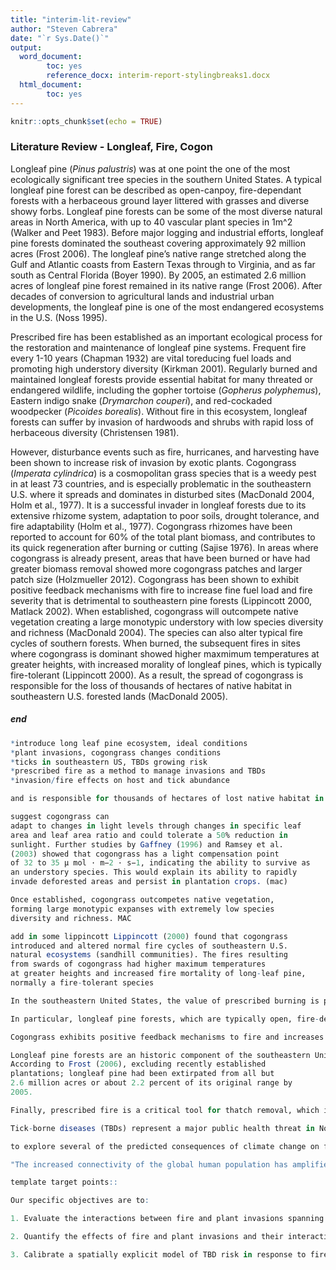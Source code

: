 ```yaml
---
title: "interim-lit-review"
author: "Steven Cabrera"
date: "`r Sys.Date()`"
output: 
  word_document:
        toc: yes
        reference_docx: interim-report-stylingbreaks1.docx
  html_document:
        toc: yes
---
```


```r
knitr::opts_chunk$set(echo = TRUE)
```

### Literature Review - Longleaf, Fire, Cogon

Longleaf pine (*Pinus palustris*) was at one point the one of the most ecologically significant tree species in the southern United States. A typical longleaf pine forest can be described as open-canpoy, fire-dependant forests with a herbaceous ground layer littered with grasses and diverse showy forbs. Longleaf pine forests can be some of the most diverse natural areas in North America, with up to 40 vascular plant species in 1m^2 (Walker and Peet 1983). Before major logging and industrial efforts, longleaf pine forests dominated the southeast covering approximately 92 million acres (Frost 2006). The longleaf pine's native range stretched along the Gulf and Atlantic coasts from Eastern Texas through to Virginia, and as far south as Central Florida (Boyer 1990). By 2005, an estimated 2.6 million acres of longleaf pine forest remained in its native range (Frost 2006). After decades of conversion  to agricultural lands and industrial urban developments, the longleaf pine is one of the most endangered ecosystems in the U.S. (Noss 1995). 

Prescribed fire has been established as an important ecological process for the restoration and maintenance of longleaf pine systems. Frequent fire every 1-10 years (Chapman 1932) are vital toreducing fuel loads and promoting high understory diversity (Kirkman 2001). Regularly burned and maintained longleaf forests provide essential habitat for many threated or endangered wildlife, including the gopher tortoise (*Gopherus polyphemus*), Eastern indigo snake (*Drymarchon couperi*), and red-cockaded woodpecker (*Picoides borealis*). Without fire in this ecosystem, longleaf forests can suffer by invasion of hardwoods and shrubs with rapid loss of herbaceous diversity (Christensen 1981).

However, disturbance events such as fire, hurricanes, and harvesting have been shown to increase risk of invasion by exotic plants. Cogongrass (*Imperata cylindrica*) is a cosmopolitan grass species that is a weedy pest in at least 73 countries, and is especially problematic in the southeastern U.S. where it spreads and dominates in disturbed sites (MacDonald 2004, Holm et al., 1977). It is a successful invader in longleaf forests due to its extensive rhizome system, adaptation to poor soils, drought tolerance, and fire adaptability (Holm et al., 1977). Cogongrass rhizomes have been reported to account for 60% of the total plant biomass, and contributes to its quick regeneration after burning or cutting (Sajise 1976). In areas where cogongrass is already present, areas that have been burned or have had greater biomass removal showed more cogongrass patches and larger patch size (Holzmueller 2012). Cogongrass has been shown to exhibit positive feedback mechanisms with fire to increase fine fuel load and fire severity that is detrimental to southeastern pine forests (Lippincott 2000, Matlack 2002). When established, cogongrass will outcompete native vegetation creating a large monotypic understory with low species diversity and richness (MacDonald 2004). The species can also alter typical fire cycles of southern forests. When burned, the subsequent fires in sites where cogongrass is dominant showed higher maxmimum temperatures at greater heights, with increased morality of longleaf pines, which is typically  fire-tolerant (Lippincott 2000). As a result, the spread of cogongrass is responsible for the loss of thousands of hectares of native habitat in southeastern U.S. forested lands (MacDonald 2005). 

##### end


```r


*introduce long leaf pine ecosystem, ideal conditions
*plant invasions, cogongrass changes conditions
*ticks in southeastern US, TBDs growing risk
*prescribed fire as a method to manage invasions and TBDs
*invasion/fire effects on host and tick abundance

and is responsible for thousands of hectares of lost native habitat in the southeastern U.S. (Gregory E. MacDonald bio mang ecol)

suggest cogongrass can
adapt to changes in light levels through changes in specific leaf
area and leaf area ratio and could tolerate a 50% reduction in
sunlight. Further studies by Gaffney (1996) and Ramsey et al.
(2003) showed that cogongrass has a light compensation point
of 32 to 35 µ mol · m−2 · s−1, indicating the ability to survive as
an understory species. This would explain its ability to rapidly
invade deforested areas and persist in plantation crops. (mac)

Once established, cogongrass outcompetes native vegetation,
forming large monotypic expanses with extremely low species
diversity and richness. MAC

add in some lippincott Lippincott (2000) found that cogongrass
introduced and altered normal fire cycles of southeastern U.S.
natural ecosystems (sandhill communities). The fires resulting
from swards of cogongrass had higher maximum temperatures
at greater heights and increased fire mortality of long-leaf pine,
normally a fire-tolerant species

In the southeastern United States, the value of prescribed burning is particularly apparent where forests are dominated by fire-adapted or fire–dependent tree species, such as longleaf pines (Pinus palustris). Specifically, burns reduce fuel load and cause regeneration and diversification of the understory of forests [11], [13]–[16]. In addition, the immediate regeneration of understory vegetation after a burn and the long-term density and diversity of understory vegetation within regularly burned habitat provides resources for many wildlife species including the endangered or threatened gopher tortoise (Gopherus polyphemus), Eastern indigo snake (Drymarchon couperi), and red-cockaded woodpecker (Picoides borealis) [11], [15], [17]–[18].

In particular, longleaf pine forests, which are typically open, fire-dependent, communities, are highly susceptible to cogongrass, which is a pyrogenic species. ENLOE

Cogongrass exhibits positive feedback mechanisms to fire and increases fine fuel load and fire severity in a manner that is exceedingly detrimental to southeastern pine forests (Lippincott 2000, Matlack 2002)

Longleaf pine forests are an historic component of the southeastern United States and are estimated to have covered roughly 37 million ha prior to European settlement (Frost 1993). Longleaf forests are best described as fire-dependent, open-canopy forests with high species richness in the understory (Peet and Allard 1993). Historic fire return intervals for longleaf forests have been estimated at 1 to 10 yr, which strongly promotes high herbaceous richness and diversity (Chapman 1932). Removal of fire from longleaf forests results in a rapid invasion by hardwood trees and shrubs and loss of herbaceous diversity (Christensen 1981). This type of fire- dependent system is very susceptible to cogongrass invasion (Brewer 2008; Yager et al. 2010) and active, aggressive management is needed for control.
According to Frost (2006), excluding recently established
plantations; longleaf pine had been extirpated from all but
2.6 million acres or about 2.2 percent of its original range by
2005. 

Finally, prescribed fire is a critical tool for thatch removal, which is often a prerequisite for revegetation (DiTomaso et al. 2006; Seymour et al. 2008). Heavy cogongrass thatch may suppress seeding success by reducing soil seed contact, successful germination, and establishment (Lippincott 1997).

Tick-borne diseases (TBDs) represent a major public health threat in North America

to explore several of the predicted consequences of climate change on fire regimes and plant communities, and their interactions with wildlife, for human risk of exposure to TBDs in the southeastern U.S.

"The increased connectivity of the global human population has amplified the frequency and effect of biological invasions and disease outbreaks." 

template target points::

Our specific objectives are to:

1. Evaluate the interactions between fire and plant invasions spanning a gradient in fire management, invasive plant distribution and abundance, and climatic conditions across the southeastern U.S.

2. Quantify the effects of fire and plant invasions and their interactions on wildlife abundance, tick abundance, tick infection rates, and TBD risk to humans.

3. Calibrate a spatially explicit model of TBD risk in response to fire-invasion interactions   and examine the responses of fire, plant invasions, wildlife, TBD risk, using simulations of    climate change scenarios.

```
